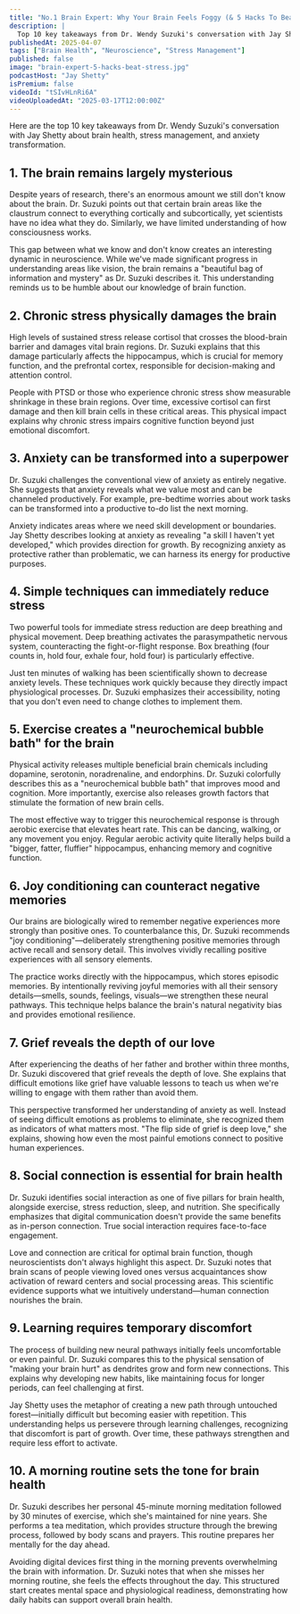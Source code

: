 ```yaml
---
title: "No.1 Brain Expert: Why Your Brain Feels Foggy (& 5 Hacks To Beat Stress )"
description: |
  Top 10 key takeaways from Dr. Wendy Suzuki's conversation with Jay Shetty about brain health, stress management, and anxiety transformation.
publishedAt: 2025-04-07
tags: ["Brain Health", "Neuroscience", "Stress Management"]
published: false
image: "brain-expert-5-hacks-beat-stress.jpg"
podcastHost: "Jay Shetty"
isPremium: false
videoId: "tSIvHLnRi6A"
videoUploadedAt: "2025-03-17T12:00:00Z"
---
```



<PodcastSummaryPageLayout frontmatter={frontmatter}>

Here are the top 10 key takeaways from Dr. Wendy Suzuki's conversation with Jay Shetty about brain health, stress management, and anxiety transformation.

## 1. The brain remains largely mysterious

Despite years of research, there's an enormous amount we still don't know about the brain. Dr. Suzuki points out that certain brain areas like the claustrum connect to everything cortically and subcortically, yet scientists have no idea what they do. Similarly, we have limited understanding of how consciousness works.

This gap between what we know and don't know creates an interesting dynamic in neuroscience. While we've made significant progress in understanding areas like vision, the brain remains a "beautiful bag of information and mystery" as Dr. Suzuki describes it. This understanding reminds us to be humble about our knowledge of brain function.

## 2. Chronic stress physically damages the brain

High levels of sustained stress release cortisol that crosses the blood-brain barrier and damages vital brain regions. Dr. Suzuki explains that this damage particularly affects the hippocampus, which is crucial for memory function, and the prefrontal cortex, responsible for decision-making and attention control.

People with PTSD or those who experience chronic stress show measurable shrinkage in these brain regions. Over time, excessive cortisol can first damage and then kill brain cells in these critical areas. This physical impact explains why chronic stress impairs cognitive function beyond just emotional discomfort.

## 3. Anxiety can be transformed into a superpower

Dr. Suzuki challenges the conventional view of anxiety as entirely negative. She suggests that anxiety reveals what we value most and can be channeled productively. For example, pre-bedtime worries about work tasks can be transformed into a productive to-do list the next morning.

Anxiety indicates areas where we need skill development or boundaries. Jay Shetty describes looking at anxiety as revealing "a skill I haven't yet developed," which provides direction for growth. By recognizing anxiety as protective rather than problematic, we can harness its energy for productive purposes.

## 4. Simple techniques can immediately reduce stress

Two powerful tools for immediate stress reduction are deep breathing and physical movement. Deep breathing activates the parasympathetic nervous system, counteracting the fight-or-flight response. Box breathing (four counts in, hold four, exhale four, hold four) is particularly effective.

Just ten minutes of walking has been scientifically shown to decrease anxiety levels. These techniques work quickly because they directly impact physiological processes. Dr. Suzuki emphasizes their accessibility, noting that you don't even need to change clothes to implement them.

## 5. Exercise creates a "neurochemical bubble bath" for the brain

Physical activity releases multiple beneficial brain chemicals including dopamine, serotonin, noradrenaline, and endorphins. Dr. Suzuki colorfully describes this as a "neurochemical bubble bath" that improves mood and cognition. More importantly, exercise also releases growth factors that stimulate the formation of new brain cells.

The most effective way to trigger this neurochemical response is through aerobic exercise that elevates heart rate. This can be dancing, walking, or any movement you enjoy. Regular aerobic activity quite literally helps build a "bigger, fatter, fluffier" hippocampus, enhancing memory and cognitive function.

## 6. Joy conditioning can counteract negative memories

Our brains are biologically wired to remember negative experiences more strongly than positive ones. To counterbalance this, Dr. Suzuki recommends "joy conditioning"—deliberately strengthening positive memories through active recall and sensory detail. This involves vividly recalling positive experiences with all sensory elements.

The practice works directly with the hippocampus, which stores episodic memories. By intentionally reviving joyful memories with all their sensory details—smells, sounds, feelings, visuals—we strengthen these neural pathways. This technique helps balance the brain's natural negativity bias and provides emotional resilience.

## 7. Grief reveals the depth of our love

After experiencing the deaths of her father and brother within three months, Dr. Suzuki discovered that grief reveals the depth of love. She explains that difficult emotions like grief have valuable lessons to teach us when we're willing to engage with them rather than avoid them.

This perspective transformed her understanding of anxiety as well. Instead of seeing difficult emotions as problems to eliminate, she recognized them as indicators of what matters most. "The flip side of grief is deep love," she explains, showing how even the most painful emotions connect to positive human experiences.

## 8. Social connection is essential for brain health

Dr. Suzuki identifies social interaction as one of five pillars for brain health, alongside exercise, stress reduction, sleep, and nutrition. She specifically emphasizes that digital communication doesn't provide the same benefits as in-person connection. True social interaction requires face-to-face engagement.

Love and connection are critical for optimal brain function, though neuroscientists don't always highlight this aspect. Dr. Suzuki notes that brain scans of people viewing loved ones versus acquaintances show activation of reward centers and social processing areas. This scientific evidence supports what we intuitively understand—human connection nourishes the brain.

## 9. Learning requires temporary discomfort

The process of building new neural pathways initially feels uncomfortable or even painful. Dr. Suzuki compares this to the physical sensation of "making your brain hurt" as dendrites grow and form new connections. This explains why developing new habits, like maintaining focus for longer periods, can feel challenging at first.

Jay Shetty uses the metaphor of creating a new path through untouched forest—initially difficult but becoming easier with repetition. This understanding helps us persevere through learning challenges, recognizing that discomfort is part of growth. Over time, these pathways strengthen and require less effort to activate.

## 10. A morning routine sets the tone for brain health

Dr. Suzuki describes her personal 45-minute morning meditation followed by 30 minutes of exercise, which she's maintained for nine years. She performs a tea meditation, which provides structure through the brewing process, followed by body scans and prayers. This routine prepares her mentally for the day ahead.

Avoiding digital devices first thing in the morning prevents overwhelming the brain with information. Dr. Suzuki notes that when she misses her morning routine, she feels the effects throughout the day. This structured start creates mental space and physiological readiness, demonstrating how daily habits can support overall brain health.

</PodcastSummaryPageLayout>
